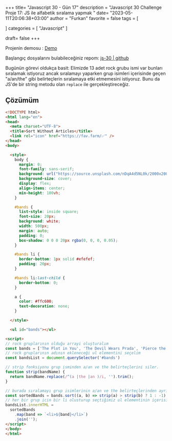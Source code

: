 +++
title= "Javascript 30 - Gün 17"
description = "Javascript 30 Challenge Proje 17: JS ile alfabetik sıralama yapmak "
date= "2023-05-11T20:06:38+03:00"
author = "Furkan"
favorite = false
tags = [

]
categories = [
"Javascript"
]

draft= false
+++

Projenin demosu : [Demo](https://elbaley.github.io/js-30/17/index-solution.html)

Başlangıç dosyalarını bulabileceğiniz repom: [js-30 | github](https://github.com/elbaley/js-30)

Bugünün görevi oldukça basit: Elimizde 13 adet rock grubu ismi var bunları sıralamak istiyoruz ancak sıralamayı yaparken grup isimleri içerisinde geçen "a/an/the" gibi belirteçlerin sıralamaya etki etmemesini istiyoruz. Bunu da JS'de bir string metodu olan `replace` ile gerçekleştireceğiz. 

## Çözümüm
```html
<!DOCTYPE html>
<html lang="en">
<head>
  <meta charset="UTF-8">
  <title>Sort Without Articles</title>
  <link rel="icon" href="https://fav.farm/✅" />
</head>
<body>

  <style>
    body {
      margin: 0;
      font-family: sans-serif;
      background: url("https://source.unsplash.com/nDqA4d5NL0k/2000x2000");
      background-size: cover;
      display: flex;
      align-items: center;
      min-height: 100vh;
    }

    #bands {
      list-style: inside square;
      font-size: 20px;
      background: white;
      width: 500px;
      margin: auto;
      padding: 0;
      box-shadow: 0 0 0 20px rgba(0, 0, 0, 0.05);
    }

    #bands li {
      border-bottom: 1px solid #efefef;
      padding: 20px;
    }

    #bands li:last-child {
      border-bottom: 0;
    }

    a {
      color: #ffc600;
      text-decoration: none;
    }

  </style>

  <ul id="bands"></ul>

<script>
// rock gruplarının olduğu arrayi oluşturalım
const bands = ['The Plot in You', 'The Devil Wears Prada', 'Pierce the Veil', 'Norma Jean', 'The Bled', 'Say Anything', 'The Midway State', 'We Came as Romans', 'Counterparts', 'Oh, Sleeper', 'A Skylit Drive', 'Anywhere But Here', 'An Old Dog'];
// rock gruplarının adının ekleneceği ul elementini seçelim
const bandsList = document.querySelector('#bands')

// strip fonksiyonu grup isminden a/an ve the belirteçlerini siler.
function strip(bandName) {
  return bandName.replace(/^(a |the |an )/i, '').trim();
}

// burada sıralamayı grup isimlerinin a/an ve the belirteçlerinden ayrılmış haline göre yapıyoruz.
const sortedBands = bands.sort((a, b) => strip(a) > strip(b) ? 1 : -1);
// her bir grup icin bir li olusturup seçtiğimiz ul elementinin içerisine ekleyelim.
bandsList.innerHTML =
  sortedBands
    .map(band => `<li>${band}</li>`)
    .join('');
</script>
</body>
</html>
```

